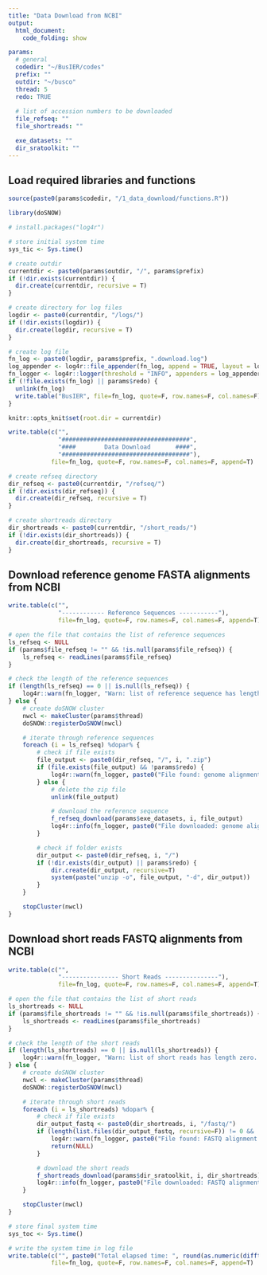 ```yaml
---
title: "Data Download from NCBI"
output:
  html_document:
    code_folding: show

params:
  # general
  codedir: "~/BusIER/codes"
  prefix: ""
  outdir: "~/busco"
  thread: 5
  redo: TRUE
  
  # list of accession numbers to be downloaded
  file_refseq: ""
  file_shortreads: ""

  exe_datasets: ""
  dir_sratoolkit: ""
---
```


## Load required libraries and functions
```r
source(paste0(params$codedir, "/1_data_download/functions.R"))

library(doSNOW)
```

```r
# install.packages("log4r")

# store initial system time
sys_tic <- Sys.time()

# create outdir
currentdir <- paste0(params$outdir, "/", params$prefix)
if (!dir.exists(currentdir)) {
  dir.create(currentdir, recursive = T)
}

# create directory for log files
logdir <- paste0(currentdir, "/logs/")
if (!dir.exists(logdir)) {
  dir.create(logdir, recursive = T)
}

# create log file
fn_log <- paste0(logdir, params$prefix, ".download.log")
log_appender <- log4r::file_appender(fn_log, append = TRUE, layout = log4r::default_log_layout())
fn_logger <- log4r::logger(threshold = "INFO", appenders = log_appender)
if (!file.exists(fn_log) || params$redo) {
  unlink(fn_log)
  write.table("BusIER", file=fn_log, quote=F, row.names=F, col.names=F)
}

knitr::opts_knit$set(root.dir = currentdir)
```

```r
write.table(c("",
              "####################################",
              "####        Data Download       ####",
              "####################################"),
            file=fn_log, quote=F, row.names=F, col.names=F, append=T)

# create refseq directory
dir_refseq <- paste0(currentdir, "/refseq/")
if (!dir.exists(dir_refseq)) {
  dir.create(dir_refseq, recursive = T)
}

# create shortreads directory
dir_shortreads <- paste0(currentdir, "/short_reads/")
if (!dir.exists(dir_shortreads)) {
  dir.create(dir_shortreads, recursive = T)
}
```

## Download reference genome FASTA alignments from NCBI
```r
write.table(c("",
              "------------ Reference Sequences -----------"),
              file=fn_log, quote=F, row.names=F, col.names=F, append=T)

# open the file that contains the list of reference sequences
ls_refseq <- NULL
if (params$file_refseq != "" && !is.null(params$file_refseq)) {
    ls_refseq <- readLines(params$file_refseq)
}

# check the length of the reference sequences
if (length(ls_refseq) == 0 || is.null(ls_refseq)) {
    log4r::warn(fn_logger, "Warn: list of reference sequence has length zero. Skipped.")
} else {
    # create doSNOW cluster
    nwcl <- makeCluster(params$thread)
    doSNOW::registerDoSNOW(nwcl)

    # iterate through reference sequences
    foreach (i = ls_refseq) %dopar% {
        # check if file exists
        file_output <- paste0(dir_refseq, "/", i, ".zip")
        if (file.exists(file_output) && !params$redo) {
            log4r::warn(fn_logger, paste0("File found: genome alignment for ", i, ". Skipped."))
        } else {
            # delete the zip file
            unlink(file_output)

            # download the reference sequence
            f_refseq_download(params$exe_datasets, i, file_output)
            log4r::info(fn_logger, paste0("File downloaded: genome alignment for ", i, "."))
        }

        # check if folder exists
        dir_output <- paste0(dir_refseq, i, "/")
        if (!dir.exists(dir_output) || params$redo) {
            dir.create(dir_output, recursive=T)
            system(paste("unzip -o", file_output, "-d", dir_output))
        }
    }

    stopCluster(nwcl)
}
```

## Download short reads FASTQ alignments from NCBI
```r
write.table(c("",
              "---------------- Short Reads ---------------"),
              file=fn_log, quote=F, row.names=F, col.names=F, append=T)

# open the file that contains the list of short reads
ls_shortreads <- NULL
if (params$file_shortreads != "" && !is.null(params$file_shortreads)) {
    ls_shortreads <- readLines(params$file_shortreads)
}

# check the length of the short reads
if (length(ls_shortreads) == 0 || is.null(ls_shortreads)) {
    log4r::warn(fn_logger, "Warn: list of short reads has length zero. Skipped.")
} else {
    # create doSNOW cluster
    nwcl <- makeCluster(params$thread)
    doSNOW::registerDoSNOW(nwcl)

    # iterate through short reads
    foreach (i = ls_shortreads) %dopar% {
        # check if file exists
        dir_output_fastq <- paste0(dir_shortreads, i, "/fastq/")
        if (length(list.files(dir_output_fastq, recursive=F)) != 0 && !params$redo) {
            log4r::warn(fn_logger, paste0("File found: FASTQ alignment for ", i, ". Skipped."))
            return(NULL)
        }

        # download the short reads
        f_shortreads_download(params$dir_sratoolkit, i, dir_shortreads)
        log4r::info(fn_logger, paste0("File downloaded: FASTQ alignment for ", i, "."))
    }

    stopCluster(nwcl)
}
```

```r
# store final system time
sys_toc <- Sys.time()

# write the system time in log file
write.table(c("", paste0("Total elapsed time: ", round(as.numeric(difftime(sys_toc, sys_tic, units = "mins")), 3), " mins")),
            file=fn_log, quote=F, row.names=F, col.names=F, append=T)
```